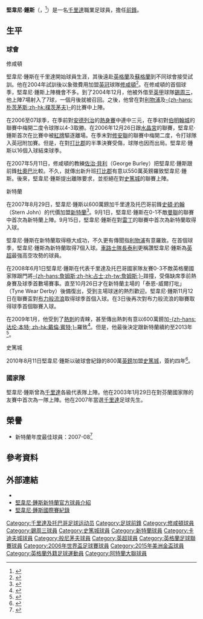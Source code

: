 {{noteTA|G1=足球|G2=EPL|G3=FAcup|G4=MLS
|T=zh-hans:肯韦恩·琼斯;zh-hk:堅韋尼·鍾斯;zh-tw:肯韋恩·瓊斯;
|1=zh-hans:肯韦恩·琼斯;zh-hk:堅韋尼·鍾斯;zh-tw:肯韋恩·瓊斯;
|2=zh-hans:琼斯;zh-hk:鍾斯;zh-tw:瓊斯;
}}
{{Football player infobox
| playername          = 堅韋尼·鍾斯<br />''Kenwyne Jones''
| image          = Kenwyne Jones, Aly Cissokho 2014.jpg
| image_size     = 300
| fullname            = Kenwyne Joel Jones 
| height              = {{height|ft=6|in=2}}
| nickname            = 
| dateofbirth         = {{birth date and age|1984|10|5}}
| birth_place    = 千里達及托巴哥[[波因特福廷|波因特福廷]]
| currentclub    = 
| clubnumber     = 
| position            = [[前鋒_(足球)|前鋒]] 
| years1  = 2002      | clubs1  = [[Joe_Public_F.C.|Joe Public]]                            | caps1  = 11 | goals1  = 9
| years2  = 2002–2004 | clubs2  = [[W_Connection|W Connection]]                                          | caps2  = 31 | goals2  = 30
| years3  = 2004–2007 | clubs3  = [[南安普顿足球俱乐部|修咸頓]]                          | caps3  = 71 | goals3  = 19
| years4  = 2004–2005 | clubs4  = → [[谢周三足球俱乐部|錫周三]] (外借) | caps4  = 7  | goals4  = 7
| years5  = 2005      | clubs5  = → [[斯托克城足球俱乐部|史篤城]] (外借)                   | caps5  = 13 | goals5  = 3
| years6  = 2007–2010 | clubs6  = [[桑德兰足球俱乐部|新特蘭]]                          | caps6  = 94 | goals6  = 26
| years7  = 2010–2014 | clubs7  = [[斯托克城足球俱乐部|史篤城]]                            | caps7  = 88 | goals7  = 13
| years8  = 2014–2016 | clubs8  = [[卡迪夫城足球俱乐部|卡迪夫城]]                        | caps8  = 64 | goals8  = 17
| years9  = 2015      | clubs9  = → [[伯恩茅斯足球俱乐部|般尼茅夫]] (外借)               | caps9  = 6  | goals9  = 1
| years10 = 2016      | clubs10 = → [[艾查捷拉俱樂部|艾查捷拉]] (外借)                     | caps10 = 11 | goals10 = 3
| years11 = 2016–2017 | clubs11 = [[阿特蘭大聯足球會|阿特蘭大聯]]                      | caps11 = 17 | goals11 = 2
| years12 = 2016      | clubs12 = → [[中央足球會|中央]] (外借)                         | caps12 = 5  | goals12 = 4
| totalcaps = 418
| totalgoals = 134
| nationalyears1 = 2003–2017
| nationalteam1  = [[千里達及托巴哥國家足球隊|千里達及托巴哥]]
| nationalcaps1  = 91
| nationalgoals1 = 23<ref>{{cite web|title=Kenwyne Joel Jones|url=http://www.socawarriors.net/player-pool.html?view=playerprofile&id=236|website=Player profiles|publisher=SocaWarriors|access-date=10 May 2016|archive-date=2017-12-01|archive-url=https://web.archive.org/web/20171201084538/http://www.socawarriors.net/player-pool.html?view=playerprofile&id=236|dead-url=no}}</ref>
}}

'''堅韋尼·鍾斯'''（{{lang-en|'''Kenwyne Joel Jones'''}}，{{bd|1984年|10月5日|catidx=Jones, Kenwyne}}<ref name="birth">{{cite news|title=堅韋尼·鍾斯介紹 |publisher=www.ttffonline.com |url=http://ttffonline.com/cms/index.php?option=com_content&task=view&id=146&Itemid=1 |accessdate=2008-03-08 |deadurl=yes |archiveurl=https://web.archive.org/web/20131012053209/http://ttffonline.com/cms/index.php?option=com_content&task=view&id=146&Itemid=1 |archivedate=2013-10-12 }}</ref>）是一名[[特立尼達和多巴哥|千里達]]職業足球員，擔任[[前鋒_(足球)|前鋒]]。

==生平==
===球會===
;修咸頓
堅韋尼·鍾斯在千里達開始球員生涯，其後遠赴[[英格蘭|英格蘭]]及[[蘇格蘭|蘇格蘭]]到不同球會接受試訓。他在2004年試訓後以象徵費用加盟[[英冠|英冠]]球隊[[南安普顿足球俱乐部|修咸頓]]<ref>{{cite news |language=en |url=http://news.bbc.co.uk/sport2/hi/football/teams/s/southampton/3663309.stm |title=Jones glad at Saints move |publisher=[[BBC|BBC]] Sport |date=2004-04-27 |accessdate=2010-08-12 |archive-date=2019-07-30 |archive-url=https://web.archive.org/web/20190730020634/http://news.bbc.co.uk/sport2/hi/football/teams/s/southampton/3663309.stm |dead-url=no }}</ref>。在修咸頓的首個球季，堅韋尼·鍾斯上陣機會不多。到了2004年12月，他被外借至[[英甲|英甲]]球隊[[谢周三足球俱乐部|錫周三]]，他上陣7場射入了7球，一個月後就被召回。之後，他曾在對[[利物浦足球俱乐部|利物浦]]及[[朴茨茅斯足球俱乐部|-{zh-hans:朴茨茅斯;zh-hk:樸茨茅夫}-]]的比賽中上陣。

在2006至07球季，在季前對[[安德莱赫特足球俱乐部|安德列治]]的[[熱身賽|熱身賽]]中連中三元，在季初對[[伯明翰足球會|伯明翰城]]的聯賽中梅開二度令球隊以4-3取勝。在2006年12月26日跟[[水晶宫足球俱乐部|水晶宮]]的聯賽，堅韋尼·鍾斯首次在比賽中被[[紅牌|紅牌]]驅逐離場。在季末對[[绍森德足球俱乐部|修安聯]]的聯賽中梅開二度，令打球隊入英冠附加賽。但是，在對[[德比郡足球俱乐部|打比郡]]的半準決賽受傷，球隊也因而出局。堅韋尼·鍾斯以16個入球結束球季。

在2007年5月11日，修咸頓的教練[[佐治·貝利|佐治·貝利]]（George Burley）把堅韋尼·鍾斯跟前鋒[[迪迪埃·德罗巴|杜奧巴]]比較。不久，就傳出新升班[[德比郡足球俱乐部|打比郡]]有意以550萬英鎊羅致堅韋尼·鍾斯。後來，堅韋尼·鍾斯提出離隊要求，並拒絕在對[[斯托克城足球俱乐部|史篤城]]的聯賽上陣。

;新特蘭
在2007年8月29日，堅韋尼·鍾斯以600萬鎊加千里達及托巴哥前鋒[[史頓·約翰|史頓·約翰]]（Stern John）的代價加盟[[桑德兰足球俱乐部|新特蘭]]<ref>{{cite news |language=en |url=http://news.bbc.co.uk/sport2/hi/football/teams/s/sunderland/6969418.stm |title=Sunderland sign £6m striker Jones |publisher=[[BBC|BBC]] Sport |date=2007-08-29 |accessdate=2010-08-12 |archive-date=2016-03-10 |archive-url=https://web.archive.org/web/20160310122949/http://news.bbc.co.uk/sport2/hi/football/teams/s/sunderland/6969418.stm |dead-url=no }}</ref>。9月1日，堅韋尼·鍾斯在0-1不敵[[曼聯|曼聯]]的聯賽中首次為新特蘭上陣。9月15日，堅韋尼·鍾斯在對[[雷丁足球俱乐部|雷丁]]的聯賽中首次為新特蘭取得入球。

堅韋尼·鍾斯在新特蘭取得極大成功，不久更有傳聞指[[利物浦足球俱乐部|利物浦]]有意羅致。在首個球季，堅韋尼·鍾斯為新特蘭取得7個入球。[[切尔西足球俱乐部|車路士]][[隊長_(足球)|隊長]][[约翰·特里|泰利]]更稱讚堅韋尼·鍾斯為[[英超|英超]]最強高空攻勢的球員。

在2008年6月1日堅韋尼·鍾斯在代表千里達及托巴哥國家隊友賽0-3不敵英格蘭國家隊跟門將[[大衛·詹姆斯|-{zh-hans:詹姆斯;zh-hk:占士;zh-tw:詹姆斯;}-]]踫撞，受傷缺席季前熱身賽及球季首數場賽事。直至10月26日才在新特蘭主場的「泰恩-威爾打吡」（Tyne Wear Derby）後備復出，受到主場球迷的熱烈歡迎。堅韋尼·鍾斯11月12日在聯賽盃對[[布莱克本流浪者足球俱乐部|布力般流浪]]取得球季首個入球。在3日後再次對布力般流浪的聯賽取得球季首個聯賽入球。

在2009年1月，他受到了[[托特纳姆热刺足球俱乐部|熱刺]]的青睞，甚至傳出熱刺有意以600萬鎊加[[戴倫·賓特|-{zh-hans:达伦·本特; zh-hk:戴倫·賓特;}-]]羅致<ref>{{cite news|title=熱刺對堅韋尼·鍾斯有意|publisher=天空體育|url=http://www.skysports.com/story/0,19528,11695_4842995,00.html|accessdate=2009-01-18|archive-date=2016-03-08|archive-url=https://web.archive.org/web/20160308023456/http://www.skysports.com/story/0,19528,11695_4842995,00.html|dead-url=no}}</ref>。但是，他最後決定跟新特蘭續約至2013年<ref>{{cite news|title=堅韋尼·鍾斯續約|publisher=新特蘭官網|url=http://www.safc.com/news/?page_id=16711|accessdate=2009-01-18|archive-date=2016-03-04|archive-url=https://web.archive.org/web/20160304192355/http://www.safc.com/news/?page_id=16711|dead-url=no}}</ref>。

;史篤城
2010年8月11日堅韋尼·鍾斯以破球會紀錄的800萬[[英鎊|英鎊]]加盟[[斯托克城足球俱乐部|史篤城]]，簽約四年<ref>{{cite news |language=en |url=http://news.bbc.co.uk/sport2/hi/football/teams/s/stoke_city/8905368.stm |title=Stoke sign Kenwyne Jones for club record £8m |publisher=[[BBC|BBC]] Sport |date=2010-08-11 |accessdate=2010-08-12 |archive-date=2021-02-16 |archive-url=https://web.archive.org/web/20210216230341/http://news.bbc.co.uk/sport2/hi/football/teams/s/stoke_city/8905368.stm |dead-url=no }}</ref>。

===國家隊===
堅韋尼·鍾斯曾為[[千里達及托巴哥國家足球隊|千里達]]各級代表隊上陣。他在2003年1月29日在對芬蘭國家隊的友賽中首次為一隊上陣。他在2007年當選[[千里達及托巴哥國家足球隊|千里達]]足球先生。

==榮譽==
* 新特蘭年度最佳球員：2007-08<ref>{{cite news|last=Alexander|first=Nick|title=堅韋尼·鍾斯當選年度最佳球員|publisher=www.safc.com|date=2008-05-08|url=http://www.safc.com/news/?page_id=14829|accessdate=2008-05-12|archive-date=2008-05-09|archive-url=https://web.archive.org/web/20080509023823/http://www.safc.com/news/?page_id=14829|dead-url=yes}}</ref>

==參考資料==
{{reflist|2}}

==外部連結==
*{{soccerbase|id=38455|name=堅韋尼·鍾斯}}
*[http://www.safc.com/team/?page_id=2623&player_id=174 堅韋尼·鍾斯新特蘭官方球員介紹] {{Wayback|url=http://www.safc.com/team/?page_id=2623&player_id=174 |date=20160921034816 }}
*[http://www.fifa.com/worldfootball/statisticsandrecords/players/player=185669/index.html 堅韋尼·鍾斯國際賽紀錄] {{Wayback|url=http://www.fifa.com/worldfootball/statisticsandrecords/players/player=185669/index.html |date=20120724155447 }}

{{2006年世界盃足球賽千里達及托巴哥參賽名單}}

{{DEFAULTSORT:Jones, Kenwyne}}
[[Category:千里達及托巴哥足球运动员|Category:千里達及托巴哥足球运动员]]
[[Category:足球前鋒|Category:足球前鋒]]
[[Category:修咸頓球員|Category:修咸頓球員]]
[[Category:錫周三球員|Category:錫周三球員]]
[[Category:史篤城球員|Category:史篤城球員]]
[[Category:新特蘭球員|Category:新特蘭球員]]
[[Category:卡迪夫城球員|Category:卡迪夫城球員]]
[[Category:般尼茅夫球員|Category:般尼茅夫球員]]
[[Category:英超球員|Category:英超球員]]
[[Category:英格蘭足球聯賽球員|Category:英格蘭足球聯賽球員]]
[[Category:2006年世界盃足球賽球員|Category:2006年世界盃足球賽球員]]
[[Category:2015年美洲金盃球員|Category:2015年美洲金盃球員]]
[[Category:英格蘭外籍足球運動員|Category:英格蘭外籍足球運動員]]
[[Category:阿特蘭大聯球員|Category:阿特蘭大聯球員]]